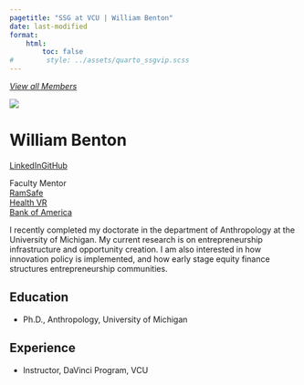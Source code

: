 ```yaml
---
pagetitle: "SSG at VCU | William Benton"
date: last-modified
format:
    html:
        toc: false
#        style: ../assets/quarto_ssgvip.scss
---
```

<a id="goback-btn" href="./index.html">
<i class="bi bi-arrow-left-circle">
View all Members
</i>
</a>

<div class='profile-wrap'>

<div class='profile-bio'>

<div class='profile-pic-frame'>
<div class='profile-pic'>
<img src='../assets/wbenton.jpg' class='img-fluid'>
</div>
</div>

<div class='profile-name-links'>
<h1>William Benton</h1>
<div class='profile-links'><p>
<a href='https://www.linkedin.com/in/williambenton1/'><i class='bi bi-linkedin'></i>LinkedIn</a><a href='https://github.com/wbenton1'><i class='bi bi-github'></i>GitHub</a>
</p>
</div>
</div>
  
<div class='member-status'>
<div class='status-wrap'>
<div class='status'>Faculty Mentor</div>
<a href='/projects/index.html#category=RamSafe'><div class='project'>RamSafe</div></a>
<a href='/projects/index.html#category=HealthVR'><div class='project'>Health VR</div></a>
<a href='/projects/index.html#category=Bank%20of%20America'><div class='project'>Bank of America</div></a>

</div>
</div>


<p>
I recently completed my doctorate in the department of Anthropology at the University of Michigan. My current research is on entrepreneurship infrastructure and opportunity creation. I am also interested in how innovation policy is implemented, and how early stage equity finance structures entrepreneurship communities.
</p>



</div>


## Education

* <span class='item'>Ph.D., Anthropology, University of Michigan
 <span class='date'></span></span>

## Experience

* <span class='item'>Instructor, DaVinci Program, VCU
 <span class='date'></span></span>


</div>
             

